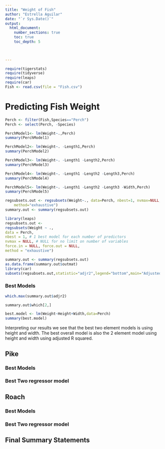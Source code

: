 ```yaml
---
title: "Weight of Fish"
author: "Estrella Aguilar"
date: "`r Sys.Date()`"  
output: 
  html_document:
    number_sections: true
    toc: true
    toc_depth: 5

 
    
---
```



```r
require(tigerstats)
require(tidyverse)
require(leaps)
require(car)
Fish <- read.csv(file = "Fish.csv")
```

# Predicting Fish Weight

```r
Perch <- filter(Fish,Species=="Perch")
Perch <- select(Perch, -Species)
```


```r
PerchModel1<- lm(Weight~.,Perch)
summary(PerchModel1)
```


```r
PerchModel2<- lm(Weight~. -Length1,Perch)
summary(PerchModel2)
```


```r
PerchModel3<- lm(Weight~. -Length1 -Length2,Perch)
summary(PerchModel3)
```



```r
PerchModel4<- lm(Weight~. -Length1 -Length2 -Length3,Perch)
summary(PerchModel4)
```

```r
PerchModel5<- lm(Weight~. -Length1 -Length2 -Length3 -Width,Perch)
summary(PerchModel5)
```


```r
regsubsets.out <- regsubsets(Weight~., data=Perch, nbest=1, nvmax=NULL, force.in=NULL, force.out=NULL,
    method="exhaustive")
summary.out <- summary(regsubsets.out)
```

```r
library(leaps)
regsubsets.out <-
regsubsets(Weight ~ .,
data = Perch,
nbest = 1, # 1 best model for each number of predictors
nvmax = NULL, # NULL for no limit on number of variables
force.in = NULL, force.out = NULL,
method = "exhaustive")

summary.out <- summary(regsubsets.out)
as.data.frame(summary.out$outmat)
library(car)
subsets(regsubsets.out,statistic="adjr2",legend="bottom",main="Adjusted R^2")
```

### Best Models

```r
which.max(summary.out$adjr2)
```
```r
summary.out$which[2,]
```
```r
best.model <- lm(Weight~Height+Width,data=Perch)
summary(best.model)
```
  
Interpreting our results we see that the best two element models is using height and width. The best overall model is also the 2 element model using height and width using adjusted R squared. 
   

## Pike

### Best Models

### Best Two regressor model

## Roach

### Best Models

### Best Two regressor model

## Final Summary Statements